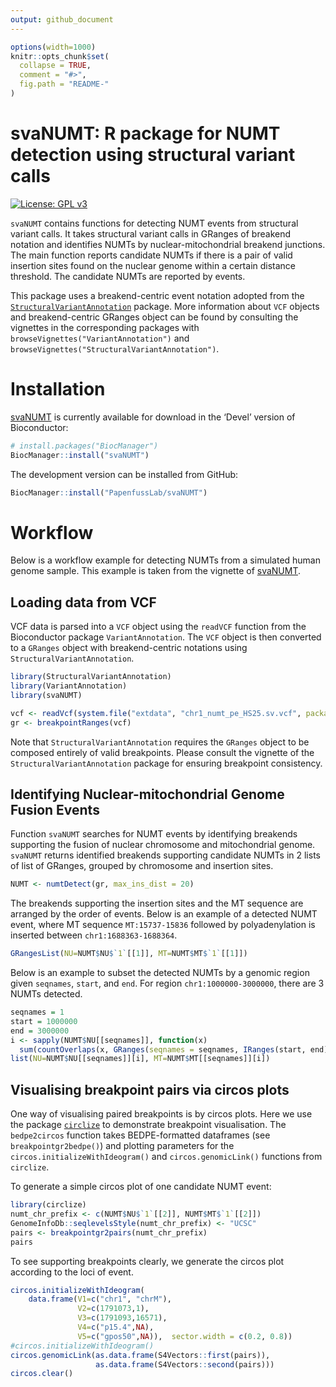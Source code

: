```yaml
---
output: github_document
---
```


<!-- README.md is generated from README.Rmd. Please do not edit this file directly. -->

```r
options(width=1000)
knitr::opts_chunk$set(
  collapse = TRUE,
  comment = "#>",
  fig.path = "README-"
)
```

# svaNUMT: R package for NUMT detection using structural variant calls

<!-- badges: start -->

[![License: GPL v3](https://img.shields.io/badge/License-GPLv3-blue.svg)](https://www.gnu.org/licenses/gpl-3.0)    

<!-- badges: end -->

`svaNUMT` contains functions for detecting NUMT events from structural variant calls. 
It takes structural variant calls in GRanges of breakend notation and identifies NUMTs by 
nuclear-mitochondrial breakend junctions. The main function reports candidate NUMTs if there is a pair of valid insertion 
sites found on the nuclear genome within a certain distance threshold.
The candidate NUMTs are reported by events.

This package uses a breakend-centric event notation adopted from the 
[`StructuralVariantAnnotation`](https://www.bioconductor.org/packages/release/bioc/html/StructuralVariantAnnotation.html) package. 
More information about `VCF` objects and breakend-centric GRanges object can be found by consulting the vignettes in the 
corresponding packages with `browseVignettes("VariantAnnotation")` and 
`browseVignettes("StructuralVariantAnnotation")`.

# Installation

[svaNUMT](https://bioconductor.org/packages/svaNUMT) is currently available for download in the 'Devel' version of Bioconductor:

```r
# install.packages("BiocManager")
BiocManager::install("svaNUMT")
```

The development version can be installed from GitHub:

```r
BiocManager::install("PapenfussLab/svaNUMT")
```

<!-- # How to cite

If you use svaNUMT, please cite `svaNUMT` [here](https://bioconductor.org/packages/svaNUMT)
TBC for svaRetro.
```
@ARTICLE{svaNUMT,
  title    = "",
  author   = "",
  journal  = "",
  volume   = ,
  number   = ,
  pages    = ,
  month    = ,
  year     = ,
  url      = ,
  doi      = ,
  pmc      = 
}
```
-->

# Workflow
Below is a workflow example for detecting NUMTs from a simulated human genome sample.
This example is taken from the vignette of [svaNUMT](https://bioconductor.org/packages/svaNUMT).

## Loading data from VCF

VCF data is parsed into a `VCF` object using the `readVCF` function from the
Bioconductor package `VariantAnnotation`.  The `VCF` object is then converted to a 
`GRanges` object with breakend-centric notations using `StructuralVariantAnnotation`. 

```r
library(StructuralVariantAnnotation)
library(VariantAnnotation)
library(svaNUMT)

vcf <- readVcf(system.file("extdata", "chr1_numt_pe_HS25.sv.vcf", package = "svaNUMT"))
gr <- breakpointRanges(vcf)
```

Note that `StructuralVariantAnnotation` requires the `GRanges` object to be 
composed entirely of valid breakpoints. Please consult the vignette of the 
`StructuralVariantAnnotation` package for ensuring breakpoint consistency.


## Identifying Nuclear-mitochondrial Genome Fusion Events
Function `svaNUMT` searches for NUMT events by identifying breakends 
supporting the fusion of nuclear chromosome and mitochondrial genome. 
`svaNUMT` returns identified breakends supporting candidate NUMTs in 2 lists 
of list of GRanges, grouped by chromosome and insertion sites. 

```r
NUMT <- numtDetect(gr, max_ins_dist = 20)
```

The breakends supporting the insertion sites and the MT sequence are arranged by
the order of events. Below is an example of a detected NUMT event, where 
MT sequence `MT:15737-15836` followed by polyadenylation is inserted between 
`chr1:1688363-1688364`.
```r
GRangesList(NU=NUMT$NU$`1`[[1]], MT=NUMT$MT$`1`[[1]])
```

Below is an example to subset the detected NUMTs by a genomic region 
given `seqnames`, `start`, and `end`. For region `chr1:1000000-3000000`,
there are 3 NUMTs detected.
 
```r
seqnames = 1
start = 1000000
end = 3000000
i <- sapply(NUMT$NU[[seqnames]], function(x) 
  sum(countOverlaps(x, GRanges(seqnames = seqnames, IRanges(start, end))))>0)
list(NU=NUMT$NU[[seqnames]][i], MT=NUMT$MT[[seqnames]][i])
```

## Visualising breakpoint pairs via circos plots

One way of visualising paired breakpoints is by circos plots. Here we use the 
package [`circlize`](https://doi.org/10.1093/bioinformatics/btu393) to 
demonstrate breakpoint visualisation. The `bedpe2circos` function takes 
BEDPE-formatted dataframes (see `breakpointgr2bedpe()`) and plotting 
parameters for the `circos.initializeWithIdeogram()` and `circos.genomicLink()` 
functions from `circlize`.

To generate a simple circos plot of one candidate NUMT event:
```r
library(circlize)
numt_chr_prefix <- c(NUMT$NU$`1`[[2]], NUMT$MT$`1`[[2]])
GenomeInfoDb::seqlevelsStyle(numt_chr_prefix) <- "UCSC"
pairs <- breakpointgr2pairs(numt_chr_prefix)
pairs
```

To see supporting breakpoints clearly, we generate the circos plot according to 
the loci of event.
```r
circos.initializeWithIdeogram(
    data.frame(V1=c("chr1", "chrM"),
               V2=c(1791073,1),
               V3=c(1791093,16571),
               V4=c("p15.4",NA),
               V5=c("gpos50",NA)),  sector.width = c(0.2, 0.8))
#circos.initializeWithIdeogram()
circos.genomicLink(as.data.frame(S4Vectors::first(pairs)), 
                   as.data.frame(S4Vectors::second(pairs)))
circos.clear()
```


